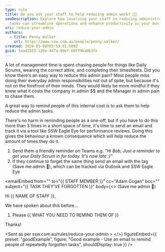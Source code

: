 ```yaml
---
type: rule
title: Do you ask your staff to help reducing admin work? 🙏🏻
seoDescription: Explore how involving your staff in reducing administrative
  tasks can streamline operations and enhance productivity in your business.
uri: reduce-your-admin
authors:
  - title: Penny Walker
    url: https://www.ssw.com.au/people/penny-walker/
created: 2024-05-08T05:53:01.509Z
guid: 5aad2553-120e-447a-99ef-60ff9ba0b3fe
---
```

A lot of management time is spent chasing people for things like Daily Scrums, wearing the correct attire, and completing their timesheets. Did you know there's an easy way to reduce this admin pain?
Most people miss doing their everyday admin responsibilities not out of spite, but because it's not on the forefront of their minds. They would likely be more mindful if they knew what it costs the company in admin $$ and the Manager in admin pain to chase them.

A great way to remind people of this internal cost is to ask them to help reduce the admin tasks.

There's no harm in reminding people as a one-off, but if you have to do this more than 3 times in a short space of time, it's time to send an email and track it via a tool like SSW Eagle Eye for performance reviews. Doing this gives the behaviour a known consequence which will help reduce the amount of times they do it.

1. Send them a friendly reminder on Teams e.g. *"Hi Bob, Just a reminder to get your Daily Scrum in for today. It's now late :)"*
2. If they continue to forget the same thing send an email with the tag (Save me admin 🙏), which can be tracked via Outlook and SSW Eagle Eye

<emailEmbed
  from=""
  to="&#123;&#123; STAFF MEMBER &#125;&#125;"
  cc="Adam Cogan"
  bcc=""
  subject="&#123;&#123; TASK THEY'VE FORGOTTEN &#125;&#125;"
  body={<>
    (Save me admin 🙏)

Hi &#123;&#123; NAME OF STAFF &#125;&#125;,

We have spoken about this before…

1. Please &#123;&#123; WHAT YOU NEED TO REMIND THEM OF &#125;&#125;

Thanks!

<Sent as per ssw.com.au/rules/reduce-your-admin >
  </>}
  figureEmbed={{
    preset: "goodExample",
    figure: "Good example - Use an email to remind people of repeatedly forgotten tasks",
    shouldDisplay: true
  }}
/>